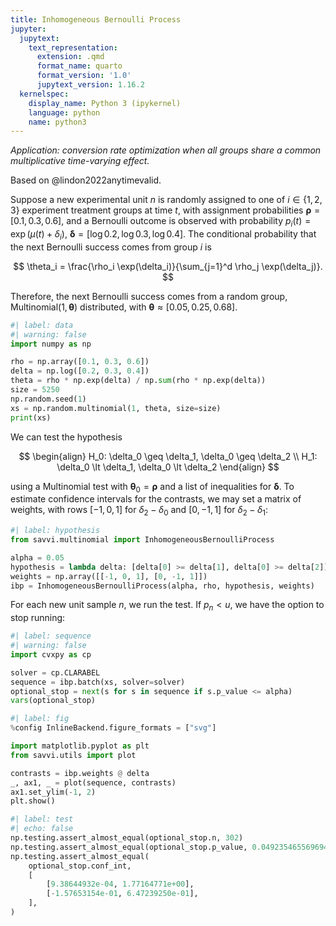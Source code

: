 ```yaml
---
title: Inhomogeneous Bernoulli Process
jupyter:
  jupytext:
    text_representation:
      extension: .qmd
      format_name: quarto
      format_version: '1.0'
      jupytext_version: 1.16.2
  kernelspec:
    display_name: Python 3 (ipykernel)
    language: python
    name: python3
---
```


_Application: conversion rate optimization when all groups share a common multiplicative time-varying effect._

Based on @lindon2022anytimevalid.

Suppose a new experimental unit $n$ is randomly assigned to one of $i \in \{1, 2, 3\}$ experiment treatment groups at time $t$, with assignment probabilities $\mathbf{\rho} = [0.1, 0.3, 0.6]$, and a Bernoulli outcome is observed with probability $p_i(t) = \exp(\mu(t) + \delta_{i})$, $\mathbf{\delta} = [\log 0.2, \log 0.3, \log 0.4]$. The conditional probability that the next Bernoulli success comes from group $i$ is

$$
\theta_i = \frac{\rho_i \exp(\delta_i)}{\sum_{j=1}^d \rho_j \exp(\delta_j)}.
$$

Therefore, the next Bernoulli success comes from a random group, $\mathrm{Multinomial}(1, \mathbf{\theta})$ distributed, with $\mathbf{\theta} \approx [0.05, 0.25, 0.68]$.

```python
#| label: data
#| warning: false
import numpy as np

rho = np.array([0.1, 0.3, 0.6])
delta = np.log([0.2, 0.3, 0.4])
theta = rho * np.exp(delta) / np.sum(rho * np.exp(delta))
size = 5250
np.random.seed(1)
xs = np.random.multinomial(1, theta, size=size)
print(xs)
```

We can test the hypothesis

$$
\begin{align}
H_0: \delta_0 \geq \delta_1, \delta_0 \geq \delta_2 \\
H_1: \delta_0 \lt \delta_1, \delta_0 \lt \delta_2
\end{align}
$$

using a Multinomial test with $\mathbf{\theta}_0 = \mathbf{\rho}$ and a list of inequalities for $\mathbf{\delta}$. To estimate confidence intervals for the contrasts, we may set a matrix of weights, with rows $[-1, 0, 1]$ for $\delta_2 - \delta_0$ and $[0, -1, 1]$ for $\delta_2 - \delta_1$:

```python
#| label: hypothesis
from savvi.multinomial import InhomogeneousBernoulliProcess

alpha = 0.05
hypothesis = lambda delta: [delta[0] >= delta[1], delta[0] >= delta[2]]
weights = np.array([[-1, 0, 1], [0, -1, 1]])
ibp = InhomogeneousBernoulliProcess(alpha, rho, hypothesis, weights)
```

For each new unit sample $n$, we run the test. If $p_n < u$, we have the option to stop running:

```python
#| label: sequence
#| warning: false
import cvxpy as cp

solver = cp.CLARABEL
sequence = ibp.batch(xs, solver=solver)
optional_stop = next(s for s in sequence if s.p_value <= alpha)
vars(optional_stop)
```

```python
#| label: fig
%config InlineBackend.figure_formats = ["svg"]

import matplotlib.pyplot as plt
from savvi.utils import plot

contrasts = ibp.weights @ delta
_, ax1, _ = plot(sequence, contrasts)
ax1.set_ylim(-1, 2)
plt.show()
```

```python
#| label: test
#| echo: false
np.testing.assert_almost_equal(optional_stop.n, 302)
np.testing.assert_almost_equal(optional_stop.p_value, 0.04923546556969403)
np.testing.assert_almost_equal(
    optional_stop.conf_int,
    [
        [9.38644932e-04, 1.77164771e+00],
        [-1.57653154e-01, 6.47239250e-01],
    ],
)
```
